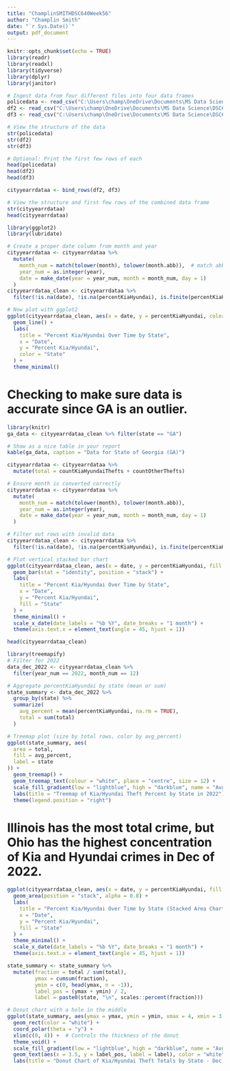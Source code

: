 ```yaml
---
title: "ChamplinSMITHDSC640Week56"
author: "Champlin Smith"
date: "`r Sys.Date()`"
output: pdf_document
---
```


```r
knitr::opts_chunk$set(echo = TRUE)
library(readr)
library(readxl)
library(tidyverse)
library(dplyr)
library(janitor)
```

```r
# Ingest data from four different files into four data frames
policedata <- read_csv("C:\Users\champ\OneDrive\Documents\MS Data Science\DSC680 Applied Data Science\DSC680\Car Theft\carTheftsMap.csv")
df2 <- read_csv("C:\Users\champ\OneDrive\Documents\MS Data Science\DSC680 Applied Data Science\DSC680\Car Theft\KiaHyundaiMilwaukeeData.csv")
df3 <- read_csv("C:\Users\champ\OneDrive\Documents\MS Data Science\DSC680 Applied Data Science\DSC680\Car Theft\kiaHyundaiThefts.csv")

# View the structure of the data
str(policedata)
str(df2)
str(df3)

# Optional: Print the first few rows of each
head(policedata)
head(df2)
head(df3)
```


```r
cityyearrdataa <- bind_rows(df2, df3)

# View the structure and first few rows of the combined data frame
str(cityyearrdataa)
head(cityyearrdataa)
```

```r
library(ggplot2)
library(lubridate)

# Create a proper date column from month and year
cityyearrdataa <- cityyearrdataa %>%
  mutate(
    month_num = match(tolower(month), tolower(month.abb)),  # match abbreviated month names
    year_num = as.integer(year),
    date = make_date(year = year_num, month = month_num, day = 1)
  )
cityyearrdataa_clean <- cityyearrdataa %>%
  filter(!is.na(date), !is.na(percentKiaHyundai), is.finite(percentKiaHyundai))

# Now plot with ggplot2
ggplot(cityyearrdataa_clean, aes(x = date, y = percentKiaHyundai, color = state)) +
  geom_line() +
  labs(
    title = "Percent Kia/Hyundai Over Time by State",
    x = "Date",
    y = "Percent Kia/Hyundai",
    color = "State"
  ) +
  theme_minimal()
```

# Checking to make sure data is accurate since GA is an outlier.
```r
library(knitr)
ga_data <- cityyearrdataa_clean %>% filter(state == "GA")

# Show as a nice table in your report
kable(ga_data, caption = "Data for State of Georgia (GA)")
```

```r
cityyearrdataa <- cityyearrdataa %>%
  mutate(total = countKiaHyundaiThefts + countOtherThefts)
```


```r
# Ensure month is converted correctly
cityyearrdataa <- cityyearrdataa %>%
  mutate(
    month_num = match(tolower(month), tolower(month.abb)),
    year_num = as.integer(year),
    date = make_date(year = year_num, month = month_num, day = 1)
  )

# Filter out rows with invalid data
cityyearrdataa_clean <- cityyearrdataa %>%
  filter(!is.na(date), !is.na(percentKiaHyundai), is.finite(percentKiaHyundai))

# Plot vertical stacked bar chart
ggplot(cityyearrdataa_clean, aes(x = date, y = percentKiaHyundai, fill = state)) +
  geom_bar(stat = "identity", position = "stack") +
  labs(
    title = "Percent Kia/Hyundai Over Time by State",
    x = "Date",
    y = "Percent Kia/Hyundai",
    fill = "State"
  ) +
  theme_minimal() +
  scale_x_date(date_labels = "%b %Y", date_breaks = "1 month") +
  theme(axis.text.x = element_text(angle = 45, hjust = 1))
```
```r
head(cityyearrdataa_clean)
```



```r
library(treemapify)
# Filter for 2022
data_dec_2022 <- cityyearrdataa_clean %>%
  filter(year_num == 2022, month_num == 12)

# Aggregate percentKiaHyundai by state (mean or sum)
state_summary <- data_dec_2022 %>%
  group_by(state) %>%
  summarize(
    avg_percent = mean(percentKiaHyundai, na.rm = TRUE),
    total = sum(total)
  )

# Treemap plot (size by total rows, color by avg_percent)
ggplot(state_summary, aes(
  area = total,
  fill = avg_percent,
  label = state
)) +
  geom_treemap() +
  geom_treemap_text(colour = "white", place = "centre", size = 12) +
  scale_fill_gradient(low = "lightblue", high = "darkblue", name = "Avg % Kia/Hyundai") +
  labs(title = "Treemap of Kia/Hyundai Theft Percent by State in 2022") +
  theme(legend.position = "right")
```
# Illinois has the most total crime, but Ohio has the highest concentration of Kia and Hyundai crimes in Dec of 2022.

```r
ggplot(cityyearrdataa_clean, aes(x = date, y = percentKiaHyundai, fill = state)) +
  geom_area(position = "stack", alpha = 0.8) +
  labs(
    title = "Percent Kia/Hyundai Over Time by State (Stacked Area Chart)",
    x = "Date",
    y = "Percent Kia/Hyundai",
    fill = "State"
  ) +
  theme_minimal() +
  scale_x_date(date_labels = "%b %Y", date_breaks = "1 month") +
  theme(axis.text.x = element_text(angle = 45, hjust = 1))
```
```r
state_summary <- state_summary %>%
  mutate(fraction = total / sum(total),
         ymax = cumsum(fraction),
         ymin = c(0, head(ymax, n = -1)),
         label_pos = (ymax + ymin) / 2,
         label = paste0(state, "\n", scales::percent(fraction)))

# Donut chart with a hole in the middle
ggplot(state_summary, aes(ymax = ymax, ymin = ymin, xmax = 4, xmin = 3, fill = avg_percent)) +
  geom_rect(color = "white") +
  coord_polar(theta = "y") +
  xlim(c(0, 4)) +  # Controls the thickness of the donut
  theme_void() +
  scale_fill_gradient(low = "lightblue", high = "darkblue", name = "Avg % Kia/Hyundai") +
  geom_text(aes(x = 3.5, y = label_pos, label = label), color = "white", size = 4) +
  labs(title = "Donut Chart of Kia/Hyundai Theft Totals by State - Dec 2022")
```

